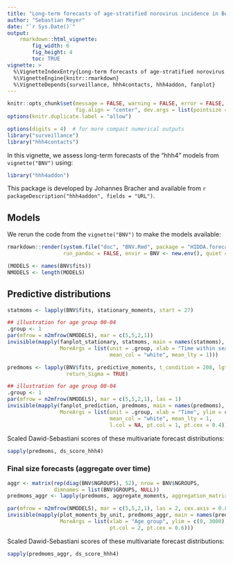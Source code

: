 ```yaml
---
title: "Long-term forecasts of age-stratified norovirus incidence in Berlin"
author: "Sebastian Meyer"
date: "`r Sys.Date()`"
output:
    rmarkdown::html_vignette:
        fig_width: 6
        fig_height: 4
        toc: TRUE
vignette: >
  %\VignetteIndexEntry{Long-term forecasts of age-stratified norovirus incidence in Berlin}
  %\VignetteEngine{knitr::rmarkdown}
  %\VignetteDepends{surveillance, hhh4contacts, hhh4addon, fanplot}
---
```


```r
knitr::opts_chunk$set(message = FALSE, warning = FALSE, error = FALSE,
                      fig.align = "center", dev.args = list(pointsize = 10))
options(knitr.duplicate.label = "allow")
```

```r
options(digits = 4)  # for more compact numerical outputs
library("surveillance")
library("hhh4contacts")
```

In this vignette, we assess long-term forecasts of the "hhh4" models from
`vignette("BNV")` using:
```r
library("hhh4addon")
```
This package is developed by Johannes Bracher and available from
`r packageDescription("hhh4addon", fields = "URL")`.


## Models

We rerun the code from the `vignette("BNV")` to make the models available:

```r
rmarkdown::render(system.file("doc", "BNV.Rmd", package = "HIDDA.forecasting"),
                  run_pandoc = FALSE, envir = BNV <- new.env(), quiet = TRUE)
```

```r
(MODELS <- names(BNV$fits))
NMODELS <- length(MODELS)
```


## Predictive distributions

```r
statmoms <- lapply(BNV$fits, stationary_moments, start = 27)

## illustration for age group 00-04
.group <- 1
par(mfrow = n2mfrow(NMODELS), mar = c(5,5,2,1))
invisible(mapply(fanplot_stationary, statmoms, main = names(statmoms),
                 MoreArgs = list(unit = .group, xlab = "Time within season",
                                 mean_col = "white", mean_lty = 1)))
```

```r
predmoms <- lapply(BNV$fits, predictive_moments, t_condition = 208, lgt = 52,
                   return_Sigma = TRUE)

## illustration for age group 00-04
.group <- 1
par(mfrow = n2mfrow(NMODELS), mar = c(5,5,2,1), las = 1)
invisible(mapply(fanplot_prediction, predmoms, main = names(predmoms),
                 MoreArgs = list(unit = .group, xlab = "Time", ylim = c(0, 55),
                                 mean_col = "white", mean_lty = 1,
                                 l.col = NA, pt.col = 1, pt.cex = 0.4)))
```

Scaled Dawid-Sebastiani scores of these multivariate forecast distributions:

```r
sapply(predmoms, ds_score_hhh4)
```


### Final size forecasts (aggregate over time)

```r
aggr <- matrix(rep(diag(BNV$NGROUPS), 52), nrow = BNV$NGROUPS,
               dimnames = list(BNV$GROUPS, NULL))
predmoms_aggr <- lapply(predmoms, aggregate_moments, aggregation_matrix = aggr)

par(mfrow = n2mfrow(NMODELS), mar = c(5,5,2,1), las = 2, cex.axis = 0.8)
invisible(mapply(plot_moments_by_unit, predmoms_aggr, main = names(predmoms_aggr),
                 MoreArgs = list(xlab = "Age group", ylim = c(0, 3000),
                                 pt.col = 2, pt.cex = 0.6)))
```

Scaled Dawid-Sebastiani scores of these multivariate forecast distributions:

```r
sapply(predmoms_aggr, ds_score_hhh4)
```
